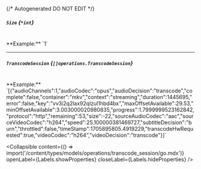 {/* Autogenerated DO NOT EDIT  */}

##### `Size` *{`*int`}*
<br/>
**Example:** `1`

---
##### `TranscodeSession` *{`[]operations.TranscodeSession`}*
<br/>
**Example:** `[{"audioChannels":1,"audioCodec":"opus","audioDecision":"transcode","complete":false,"container":"mkv","context":"streaming","duration":1445695,"error":false,"key":"vv3i2q2lax92qlzul1hbd4bx","maxOffsetAvailable":29.53,"minOffsetAvailable":3.003000020980835,"progress":1.7999999523162842,"protocol":"http","remaining":53,"size":-22,"sourceAudioCodec":"aac","sourceVideoCodec":"h264","speed":25.100000381469727,"subtitleDecision":"burn","throttled":false,"timeStamp":1705895805.4919229,"transcodeHwRequested":true,"videoCodec":"h264","videoDecision":"transcode"}]`

<Collapsible content={() => import('/content/types/models/operations/transcode_session/go.mdx')} openLabel={Labels.showProperties} closeLabel={Labels.hideProperties} />



